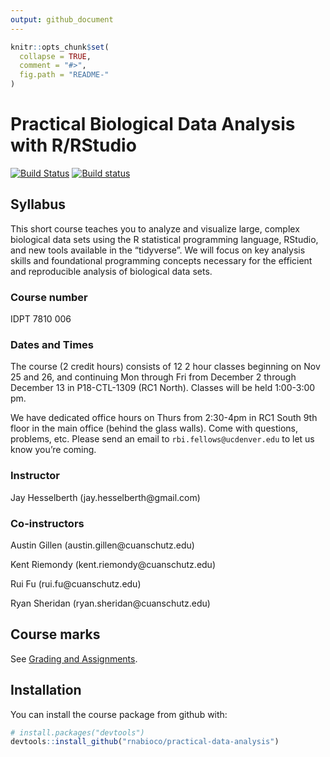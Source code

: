 ```yaml
---
output: github_document
---
```


```r
knitr::opts_chunk$set(
  collapse = TRUE,
  comment = "#>",
  fig.path = "README-"
)
```

# Practical Biological Data Analysis with R/RStudio

[![Build Status](https://travis-ci.org/rnabioco/practical-data-analysis.svg?branch=master)](https://travis-ci.org/rnabioco/practical-data-analysis) [![Build status](https://ci.appveyor.com/api/projects/status/nmsmgqp6nr1898wq?svg=true)](https://ci.appveyor.com/project/kriemo/practical-data-analysis)

## Syllabus

This short course teaches you to analyze and visualize large, complex biological data sets using the R statistical programming language, RStudio, and new tools available in the "tidyverse". We will focus on key analysis skills and foundational programming concepts necessary for the efficient and reproducible analysis of biological data sets.

### Course number

IDPT 7810 006

### Dates and Times

The course (2 credit hours) consists of 12 2 hour classes beginning on Nov 25 and 26, and continuing Mon through Fri from December 2 through December 13 in P18-CTL-1309 (RC1 North). Classes will be held 1:00-3:00 pm. 

We have dedicated office hours on Thurs from 2:30-4pm in RC1 South 9th floor in the main office (behind the glass walls). Come with questions, problems, etc. Please send an email to `rbi.fellows@ucdenver.edu` to let us know you're coming.

### Instructor

Jay Hesselberth (jay.hesselberth@gmail.com)

### Co-instructors

Austin Gillen (austin.gillen@cuanschutz.edu)

Kent Riemondy (kent.riemondy@cuanschutz.edu)

Rui Fu (rui.fu@cuanschutz.edu)

Ryan Sheridan (ryan.sheridan@cuanschutz.edu)

## Course marks

See [Grading and Assignments](https://rnabioco.github.io/practical-data-analysis/articles/assignments.html).

## Installation

You can install the course package from github with:

```r
# install.packages("devtools")
devtools::install_github("rnabioco/practical-data-analysis")
```
